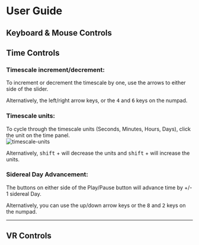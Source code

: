 
# User Guide


## Keyboard & Mouse Controls


## Time Controls
### Timescale increment/decrement:
To increment or decrement the timescale by one, use the arrows to either side of the slider.

Alternatively, the left/right <KBD><ArrowLeft/></KBD> <KBD><ArrowRight/></KBD> arrow keys, or the <KBD>4</KBD> and <KBD>6</KBD> keys on the numpad.


### Timescale units:
To cycle through the timescale units (Seconds, Minutes, Hours, Days), click the unit on the time panel.  
![timescale-units](/images/timescale-units.png)  

Alternatively, <KBD>shift</KBD> + <KBD><ArrowLeft/></KBD> will decrease the units and <KBD>shift</KBD> + <KBD><ArrowRight/></KBD> will increase the units.  

### Sidereal Day Advancement:  
The buttons on either side of the Play/Pause button will advance time by +/- 1 sidereal Day.

Alternatively, you can use the up/down arrow keys <KBD><ArrowUp/></KBD> <KBD><ArrowDown/></KBD> or the <KBD>8</KBD> and <KBD>2</KBD> keys on the numpad.

---
## VR Controls
